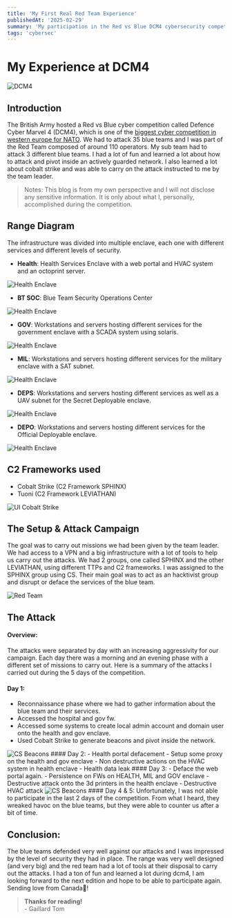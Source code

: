 ```yaml
---
title: 'My First Real Red Team Experience'
publishedAt: '2025-02-29'
summary: 'My participation in the Red vs Blue DCM4 cybersecurity competition hosted by the british army.'
tags: 'cybersec'
---
```



# My Experience at DCM4

<img src="/images/dcm4.jpg" alt="DCM4"/>


## Introduction

The British Army hosted a Red vs Blue cyber competition called Defence Cyber Marvel 4 (DCM4), which is one of the [biggest cyber competition in western europe for NATO](https://www.army.mod.uk/news/global-cyber-competition-secures-and-strengthens-key-relationships/).
We had to attack 35 blue teams and I was part of the Red Team composed of around 110 operators. My sub team had to attack 3 different blue teams.
I had a lot of fun and learned a lot about how to attack and pivot inside an actively guarded network.
I also learned a lot about cobalt strike and was able to carry on the attack instructed to me by the team leader. 
> Notes: 
    This blog is from my own perspective and I will not disclose any sensitive information.
        It is only about what I, personally, accomplished during the competition.
## Range Diagram

The infrastructure was divided into multiple enclave, each one with different services and different levels of security.

- __Health__: Health Services Enclave with a web portal and HVAC system and an octoprint server. 
<img src="/images/health_enclave.PNG" alt="Health Enclave"/>

- __BT SOC__: Blue Team Security Operations Center
<img src="/images/BT_SOC.PNG" alt="Health Enclave"/>

- __GOV__: Workstations and servers hosting different services for the government enclave with a SCADA system using solaris.
<img src="/images/gov_enclave.PNG" alt="Health Enclave"/>


- __MIL__: Workstations and servers hosting different services for the military enclave with a SAT subnet. 
<img src="/images/mil_enclave.PNG" alt="Health Enclave"/>

- __DEPS__: Workstations and servers hosting different services as well as a UAV subnet for the Secret Deployable enclave.
<img src="/images/deps_enclave.PNG" alt="Health Enclave"/>

- __DEPO__: Workstations and servers hosting different services for the Official Deployable enclave.
<img src="/images/depo_enclave.PNG" alt="Health Enclave"/>

## C2 Frameworks used

- Cobalt Strike (C2 Framework SPHINX) 
- Tuoni (C2 Framework LEVIATHAN)

<img src="/images/UI_CS.PNG" alt="UI Cobalt Strike"/>


## The Setup & Attack Campaign

The goal was to carry out missions we had been given by the team leader.  
We had access to a VPN and a big infrastructure with a lot of tools to help us carry out the attacks.
We had 2 groups, one called SPHINX and the other LEVIATHAN, using different TTPs and C2 frameworks.
I was assigned to the SPHINX group using CS. Their main goal was to act as an hacktivist group and disrupt or deface the services of the blue team.

<img src="/images/ISA_DCM4.PNG" alt="Red Team"/>

## The Attack

#### Overview:
The attacks were separated by day with an increasing aggressivity for our campaign.
Each day there was a morning and an evening phase with a different set of missions to carry out.
Here is a summary of the attacks I carried out during the 5 days of the competition.
#### Day 1:
- Reconnaissance phase where we had to gather information about the blue team and their services.
- Accessed the hospital and gov fw.
- Accessed some systems to create local admin account and domain user onto the health and gov enclave. 
- Used Cobalt Strike to generate beacons and pivot inside the network.

<img src="/images/CSMailPersistence.png" alt="CS Beacons"/>
#### Day 2:
- Health portal defacement
- Setup some proxy on the health and gov enclave 
- Non destructive actions on the HVAC system in health enclave 
- Health data leak 
#### Day 3:
- Deface the web portal again.
- Persistence on FWs on HEALTH, MIL and GOV enclave
- Destructive attack onto the 3d printers in the health enclave
- Destructive HVAC attack
<img src="/images/InitialEntryMail.png" alt="CS Beacons"/>
#### Day 4 & 5:
Unfortunately, I was not able to participate in the last 2 days of the competition.
From what I heard, they wreaked havoc on the blue teams, but they were able to counter us after a bit of time.


## Conclusion: 

The blue teams defended very well against our attacks and I was impressed by the level of security they had in place.
The range was very well designed (and very big) and the red team had a lot of tools at their disposal to carry
out the attacks. I had a ton of fun and learned a lot during dcm4, I am looking forward to the next edition and hope to be able to participate again.<br/> Sending love from Canada🍁! 
<br/>
> __Thanks for reading!__ <br/> - Gaillard Tom